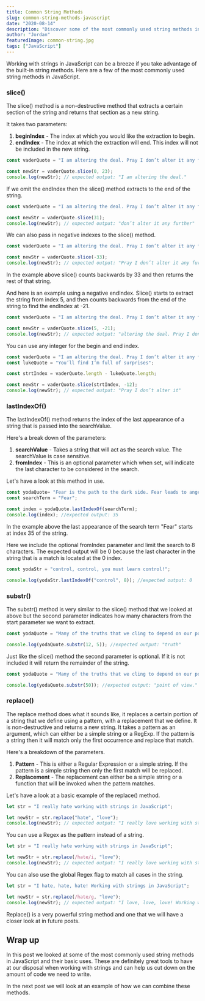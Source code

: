 ```yaml
---
title: Common String Methods
slug: common-string-methods-javascript
date: "2020-08-14"
description: "Discover some of the most commonly used string methods in JavaScript"
author: "Jordan"
featuredImage: common-string.jpg
tags: ["JavaScript"]
---
```


Working with strings in JavaScript can be a breeze if you take advantage of 
the built-in string methods.  Here are a few of the most commonly used string methods in JavaScript.

### slice()

The slice() method is a non-destructive method that extracts a certain section of the string and returns that 
section as a new string. 

It takes two parameters:

1. **beginIndex** - The index at which you would like the extraction to begin.
2. **endIndex** - The index at which the extraction will end. This index will not be included in 
the new string.

```javascript
const vaderQuote = "I am altering the deal. Pray I don’t alter it any further";

const newStr = vaderQuote.slice(0, 23);
console.log(newStr); // expected output: "I am altering the deal."
```

If we omit the endIndex then the slice() method extracts to the end of the string. 

```javascript
const vaderQuote = "I am altering the deal. Pray I don’t alter it any further";

const newStr = vaderQuote.slice(31);
console.log(newStr); // expected output: "don’t alter it any further"
```

We can also pass in negative indexes to the slice() method. 

```javascript
const vaderQuote = "I am altering the deal. Pray I don’t alter it any further";

const newStr = vaderQuote.slice(-33);
console.log(newStr); // expected output: "Pray I don’t alter it any further"
```
In the example above slice() counts backwards by 33  and then 
returns the rest of that string.

And here is an example using a negative endIndex. Slice() starts to extract the string from index 5, and then
counts backwards from the end of the string to find the endIndex at -21.

```javascript
const vaderQuote = "I am altering the deal. Pray I don’t alter it any further";

const newStr = vaderQuote.slice(5, -21);
console.log(newStr); // expected output: "altering the deal. Pray I don’t"
```

You can use any integer for the begin and end index. 

```javascript
const vaderQuote = "I am altering the deal. Pray I don’t alter it any further";
const lukeQuote = "You’ll find I’m full of surprises";

const strtIndex = vaderQuote.length - lukeQuote.length;

const newStr = vaderQuote.slice(strtIndex, -12);
console.log(newStr); // expected output: "Pray I don’t alter it"
```

### lastIndexOf()

The lastIndexOf() method returns the index of the last appearance of a string that is passed into the
searchValue.

Here's a break down of the parameters:

1. **searchValue** - Takes a string that will act as the search value. 
The searchValue is case sensitive.
2. **fromIndex** - This is an optional parameter which when set, will indicate the last
character to be considered in the search. 

Let's have a look at this method in use.

```javascript
const yodaQuote= "Fear is the path to the dark side. Fear leads to anger. Anger leads to hate. Hate leads to suffering.";
const searchTerm = "Fear";

const index = yodaQuote.lastIndexOf(searchTerm);
console.log(index); //expected output: 35
```
In the example above the last appearance of the search term "Fear" starts at index 35 of the string.  

Here we include the optional fromIndex parameter and limit the search to 8 characters. The expected output
will be 0 because the last character in the string that is a match is located at the 0 index. 

```javascript
const yodaStr = "control, control, you must learn control!";

console.log(yodaStr.lastIndexOf("control", 8)); //expected output: 0
```

### substr() 

The substr() method is very similar to the slice() method that we looked at above but the
second parameter indicates how many characters from the start parameter we want to extract. 

```javascript
const yodaQuote = "Many of the truths that we cling to depend on our point of view.";

console.log(yodaQuote.substr(12, 5)); //expected output: "truth"
```
Just like the slice() method the second parameter is optional. If it is not included it will return the 
remainder of the string.

```javascript
const yodaQuote = "Many of the truths that we cling to depend on our point of view.";

console.log(yodaQuote.substr(50)); //expected output: "point of view."
```

### replace()

The replace method does what it sounds like, it replaces a certain portion of a string that we define using a pattern, with a 
replacement that we define. 
It is non-destructive and returns a new string. It takes a pattern as an argument, which can either be
a simple string or a RegExp. If the pattern is a string then it will match only the first occurrence and replace that match.

Here's a breakdown of the parameters. 

1. **Pattern** - This is either a Regular Expression or a simple string. If the pattern is 
a simple string then only the first match will be replaced.
2. **Replacement** - The replacement can either be a simple string or a function that will be
invoked when the pattern matches. 

Let's have a look at a basic example of the replace() method.

```javascript
let str = "I really hate working with strings in JavaScript";

let newStr = str.replace("hate", "love");
console.log(newStr); // expected output: "I really love working with strings in JavaScript"
```
You can use a Regex as the pattern instead of a string.

```javascript
let str = "I really hate working with strings in JavaScript";

let newStr = str.replace(/hate/i, "love");
console.log(newStr); // expected output: "I really love working with strings in JavaScript"
```
You can also use the global Regex flag to match all cases in the string. 

```javascript
let str = "I hate, hate, hate! Working with strings in JavaScript";

let newStr = str.replace(/hate/g, "love");
console.log(newStr); // expected output: "I love, love, love! Working with strings in JavaScript"
```

Replace() is a very powerful string method and one that we will have a closer look at in future posts.

## Wrap up

In this post we looked at some of the most commonly used string methods in JavaScript and their basic uses.
These are definitely great tools to have at our disposal when working with strings and can help 
us cut down on the amount of code we need to write. 

In the next post we will look at an example of how we can combine these methods. 


